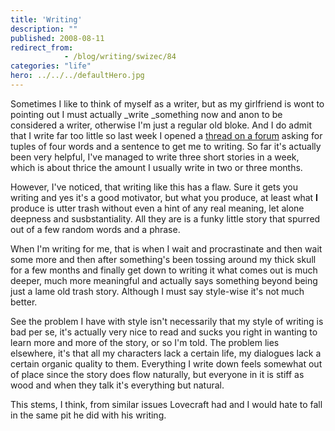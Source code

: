 ```yaml
---
title: 'Writing'
description: ""
published: 2008-08-11
redirect_from: 
            - /blog/writing/swizec/84
categories: "life"
hero: ../../../defaultHero.jpg
---
```

Sometimes I like to think of myself as a writer, but as my girlfriend is wont to pointing out I must actually \_write \_something now and anon to be considered a writer, otherwise I&#x27;m just a regular old bloke. And I do admit that I write far too little so last week I opened a [thread on a forum](http://forum.seraph-inn.com/index.php?showtopic=6437) asking for tuples of four words and a sentence to get me to writing. So far it&#x27;s actually been very helpful, I&#x27;ve managed to write three short stories in a week, which is about thrice the amount I usually write in two or three months.

However, I&#x27;ve noticed, that writing like this has a flaw. Sure it gets you writing and yes it&#x27;s a good motivator, but what you produce, at least what **I** produce is utter trash without even a hint of any real meaning, let alone deepness and susbstantiality. All they are is a funky little story that spurred out of a few random words and a phrase.

When I&#x27;m writing for me, that is when I wait and procrastinate and then wait some more and then after something&#x27;s been tossing around my thick skull for a few months and finally get down to writing it what comes out is much deeper, much more meaningful and actually says something beyond being just a lame old trash story. Although I must say style-wise it&#x27;s not much better.

See the problem I have with style isn&#x27;t necessarily that my style of writing is bad per se, it&#x27;s actually very nice to read and sucks you right in wanting to learn more and more of the story, or so I&#x27;m told. The problem lies elsewhere, it&#x27;s that all my characters lack a certain life, my dialogues lack a certain organic quality to them. Everything I write down feels somewhat out of place since the story does flow naturally, but everyone in it is stiff as wood and when they talk it&#x27;s everything but natural.

This stems, I think, from similar issues Lovecraft had and I would hate to fall in the same pit he did with his writing.
